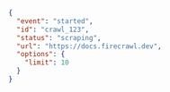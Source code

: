 ```json
{
  "event": "started",
  "id": "crawl_123",
  "status": "scraping",
  "url": "https://docs.firecrawl.dev",
  "options": {
    "limit": 10
  }
}
```
